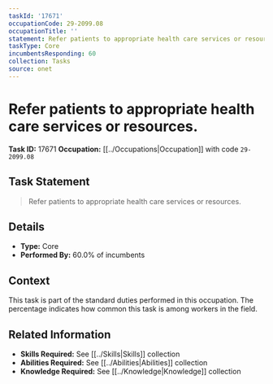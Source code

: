 ```yaml
---
taskId: '17671'
occupationCode: 29-2099.08
occupationTitle: ''
statement: Refer patients to appropriate health care services or resources.
taskType: Core
incumbentsResponding: 60
collection: Tasks
source: onet
---
```

# Refer patients to appropriate health care services or resources.

**Task ID:** 17671
**Occupation:** [[../Occupations|Occupation]] with code `29-2099.08`

## Task Statement

> Refer patients to appropriate health care services or resources.

## Details

- **Type:** Core
- **Performed By:** 60.0% of incumbents

## Context

This task is part of the standard duties performed in this occupation. The percentage indicates how common this task is among workers in the field.

## Related Information

- **Skills Required:** See [[../Skills|Skills]] collection
- **Abilities Required:** See [[../Abilities|Abilities]] collection
- **Knowledge Required:** See [[../Knowledge|Knowledge]] collection
